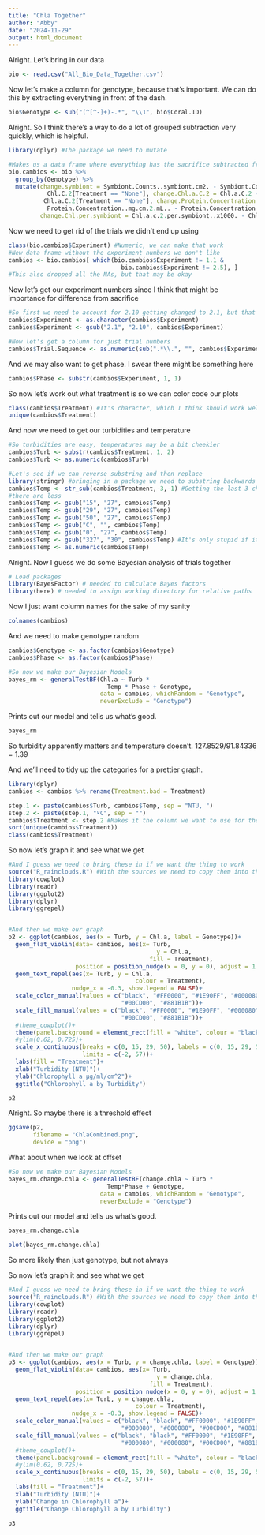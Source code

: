 ```yaml
---
title: "Chla Together"
author: "Abby"
date: "2024-11-29"
output: html_document
---
```

Alright. Let's bring in our data
```r
bio <- read.csv("All_Bio_Data_Together.csv")
```

Now let's make a column for genotype, because that's important. We can do this by extracting everything in front of the dash.
```r
bio$Genotype <- sub("(^[^-]+)-.*", "\\1", bio$Coral.ID)
```

Alright. So I think there's a way to do a lot of grouped subtraction very quickly, which is helpful.
```r
library(dplyr) #The package we need to mutate

#Makes us a data frame where everything has the sacrifice subtracted from it by genotype
bio.cambios <- bio %>%
  group_by(Genotype) %>%
  mutate(change.symbiont = Symbiont.Counts..symbiont.cm2. - Symbiont.Counts..symbiont.cm2.[Treatment == "None"], change.chla = Chl.a - Chl.a[Treatment == "None"], change.Chl.C.2 = Chl.C.2 - 
           Chl.C.2[Treatment == "None"], change.Chl.a.C.2 = Chl.a.C.2 - 
          Chl.a.C.2[Treatment == "None"], change.Protein.Concentration = 
           Protein.Concentration..mg.cm.2.mL.. - Protein.Concentration..mg.cm.2.mL..[Treatment == "None"], 
         change.Chl.per.symbiont = Chl.a.c.2.per.symbiont..x1000. - Chl.a.c.2.per.symbiont..x1000.[Treatment == "None"])
```

Now we need to get rid of the trials we didn't end up using
```r
class(bio.cambios$Experiment) #Numeric, we can make that work
#New data frame without the experiment numbers we don't like
cambios <- bio.cambios[ which(bio.cambios$Experiment != 1.1 & 
                                bio.cambios$Experiment != 2.5), ]
#This also dropped all the NAs, but that may be okay
```

Now let's get our experiment numbers since I think that might be importance for difference from sacrifice
```r
#So first we need to account for 2.10 getting changed to 2.1, but that's an easy fix
cambios$Experiment <- as.character(cambios$Experiment)
cambios$Experiment <- gsub("2.1", "2.10", cambios$Experiment)

#Now let's get a column for just trial numbers
cambios$Trial.Sequence <- as.numeric(sub(".*\\.", "", cambios$Experiment))
```

And we may also want to get phase. I swear there might be something here
```r
cambios$Phase <- substr(cambios$Experiment, 1, 1)
```

So now let's work out what treatment is so we can color code our plots
```r
class(cambios$Treatment) #It's character, which I think should work well
unique(cambios$Treatment)
```

And now we need to get our turbidities and temperature
```r
#So turbidities are easy, temperatures may be a bit cheekier
cambios$Turb <- substr(cambios$Treatment, 1, 2)
cambios$Turb <- as.numeric(cambios$Turb)

#Let's see if we can reverse substring and then replace
library(stringr) #bringing in a package we need to substring backwards
cambios$Temp <- str_sub(cambios$Treatment,-3,-1) #Getting the last 3 characters or less when
#there are less
cambios$Temp <- gsub("15", "27", cambios$Temp)
cambios$Temp <- gsub("29", "27", cambios$Temp)
cambios$Temp <- gsub("50", "27", cambios$Temp)
cambios$Temp <- gsub("C", "", cambios$Temp)
cambios$Temp <- gsub("0", "27", cambios$Temp)
cambios$Temp <- gsub("327", "30", cambios$Temp) #It's only stupid if it doesn't work
cambios$Temp <- as.numeric(cambios$Temp)
```

Alright. Now I guess we do some Bayesian analysis of trials together
```r
# Load packages
library(BayesFactor) # needed to calculate Bayes factors
library(here) # needed to assign working directory for relative paths 
```

Now I just want column names for the sake of my sanity
```r
colnames(cambios)
```

And we need to make genotype random
```r
cambios$Genotype <- as.factor(cambios$Genotype)
cambios$Phase <- as.factor(cambios$Phase)
```

```r
#So now we make our Bayesian Models
bayes_rm <- generalTestBF(Chl.a ~ Turb * 
                            Temp * Phase + Genotype, 
                          data = cambios, whichRandom = "Genotype", 
                          neverExclude = "Genotype")
```

Prints out our model and tells us what's good.
```r
bayes_rm
```
So turbidity apparently matters and temperature doesn't.
127.8529/91.84336 = 1.39

And we'll need to tidy up the categories for a prettier graph.
```r

library(dplyr)
cambios <- cambios %>% rename(Treatment.bad = Treatment)

step.1 <- paste(cambios$Turb, cambios$Temp, sep = "NTU, ")
step.2 <- paste(step.1, "ºC", sep = "")
cambios$Treatment <- step.2 #Makes it the column we want to use for the graph
sort(unique(cambios$Treatment))
class(cambios$Treatment)
```

So now let's graph it and see what we get
```r
#And I guess we need to bring these in if we want the thing to work
source("R_rainclouds.R") #With the sources we need to copy them into the same project for unfortunate reasons
library(cowplot)
library(readr)
library(ggplot2)
library(dplyr)
library(ggrepel)


#And then we make our graph
p2 <- ggplot(cambios, aes(x = Turb, y = Chl.a, label = Genotype))+
  geom_flat_violin(data= cambios, aes(x= Turb, 
                                          y = Chl.a, 
                                        fill = Treatment), 
                   position = position_nudge(x = 0, y = 0), adjust = 1.5, trim = TRUE, alpha = .5, colour = NA)+
  geom_text_repel(aes(x= Turb, y = Chl.a, 
                                    colour = Treatment), 
                  nudge_x = -0.3, show.legend = FALSE)+
  scale_color_manual(values = c("black", "#FF0000", "#1E90FF", "#000080", 
                                "#00CD00", "#881B1B"))+
  scale_fill_manual(values = c("black", "#FF0000", "#1E90FF", "#000080", 
                                "#00CD00", "#881B1B"))+
  #theme_cowplot()+
  theme(panel.background = element_rect(fill = "white", colour = "black"))+
  #ylim(0.62, 0.725)+
  scale_x_continuous(breaks = c(0, 15, 29, 50), labels = c(0, 15, 29, 50), 
                     limits = c(-2, 57))+
  labs(fill = "Treatment")+
  xlab("Turbidity (NTU)")+
  ylab("Chlorophyll a μg/ml/cm^2")+
  ggtitle("Chlorophyll a by Turbidity")

p2
```
Alright. So maybe there is a threshold effect

```r
ggsave(p2, 
       filename = "ChlaCombined.png",
       device = "png")
```

What about when we look at offset
```r
#So now we make our Bayesian Models
bayes_rm.change.chla <- generalTestBF(change.chla ~ Turb * 
                            Temp*Phase + Genotype, 
                          data = cambios, whichRandom = "Genotype", 
                          neverExclude = "Genotype")
```

Prints out our model and tells us what's good.
```r
bayes_rm.change.chla
```

```r
plot(bayes_rm.change.chla)
```
So more likely than just genotype, but not always

So now let's graph it and see what we get
```r
#And I guess we need to bring these in if we want the thing to work
source("R_rainclouds.R") #With the sources we need to copy them into the same project for unfortunate reasons
library(cowplot)
library(readr)
library(ggplot2)
library(dplyr)
library(ggrepel)


#And then we make our graph
p3 <- ggplot(cambios, aes(x = Turb, y = change.chla, label = Genotype))+
  geom_flat_violin(data= cambios, aes(x= Turb, 
                                          y = change.chla, 
                                        fill = Treatment), 
                   position = position_nudge(x = 0, y = 0), adjust = 1.5, trim = TRUE, alpha = .5, colour = NA)+
  geom_text_repel(aes(x= Turb, y = change.chla, 
                                    colour = Treatment), 
                  nudge_x = -0.3, show.legend = FALSE)+
  scale_color_manual(values = c("black", "black", "#FF0000", "#1E90FF", 
                                "#000080", "#000080", "#00CD00", "#881B1B"))+
  scale_fill_manual(values = c("black", "black", "#FF0000", "#1E90FF", 
                                "#000080", "#000080", "#00CD00", "#881B1B"))+
  #theme_cowplot()+
  theme(panel.background = element_rect(fill = "white", colour = "black"))+
  #ylim(0.62, 0.725)+
  scale_x_continuous(breaks = c(0, 15, 29, 50), labels = c(0, 15, 29, 50), 
                     limits = c(-2, 57))+
  labs(fill = "Treatment")+
  xlab("Turbidity (NTU)")+
  ylab("Change in Chlorophyll a")+
  ggtitle("Change Chlorophyll a by Turbidity")

p3
```


